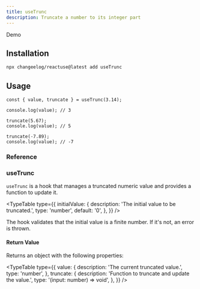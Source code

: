 ```yaml
---
title: useTrunc
description: Truncate a number to its integer part
---
```


Demo

## Installation

```bash
npx changeelog/reactuse@latest add useTrunc
```

## Usage

```tsx
const { value, truncate } = useTrunc(3.14);

console.log(value); // 3

truncate(5.67);
console.log(value); // 5

truncate(-7.89);
console.log(value); // -7
```

### Reference

### useTrunc

`useTrunc` is a hook that manages a truncated numeric value and provides a function to update it.

<TypeTable
  type={{
    initialValue: {
      description: 'The initial value to be truncated.',
      type: 'number',
      default: '0',
    },
  }}
/>

<Callout>
  The hook validates that the initial value is a finite number. If it's not, an
  error is thrown.
</Callout>

#### Return Value

Returns an object with the following properties:

<TypeTable
  type={{
    value: {
      description: 'The current truncated value.',
      type: 'number',
    },
    truncate: {
      description: 'Function to truncate and update the value.',
      type: '(input: number) => void',
    },
  }}
/>

